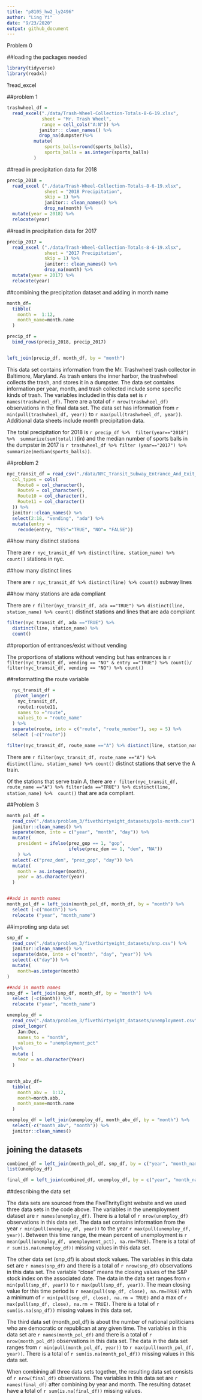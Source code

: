 ```yaml
---
title: "p8105_hw2_ly2496"
author: "Ling Yi"
date: "9/23/2020"
output: github_document
---
```


Problem 0

##loading the packages needed

```r
library(tidyverse)
library(readxl)
```


?read_excel

##problem 1

```r
trashwheel_df =
  read_excel("./data/Trash-Wheel-Collection-Totals-8-6-19.xlsx",
             sheet = "Mr. Trash Wheel",
             range = cell_cols("A:N")) %>%
            janitor:: clean_names() %>%
            drop_na(dumpster)%>%
          mutate(
              sports_balls=round(sports_balls),
              sports_balls = as.integer(sports_balls)
          )
```

##read in precipitation data for 2018

```r
precip_2018 =
  read_excel ("./data/Trash-Wheel-Collection-Totals-8-6-19.xlsx",
              sheet = "2018 Precipitation",
              skip = 1) %>% 
              janitor:: clean_names() %>%
              drop_na(month) %>% 
  mutate(year = 2018) %>% 
  relocate(year)
```

##read in precipitation data for 2017

```r
precip_2017 =
  read_excel ("./data/Trash-Wheel-Collection-Totals-8-6-19.xlsx",
              sheet = "2017 Precipitation",
              skip = 1) %>% 
              janitor:: clean_names() %>%
              drop_na(month) %>% 
  mutate(year = 2017) %>% 
  relocate(year)
```


##combining the precipitation dataset and adding in month name

```r
month_df=
  tibble(
    month =  1:12,
    month_name=month.name
  )

precip_df = 
  bind_rows(precip_2018, precip_2017)


left_join(precip_df, month_df, by = "month")

```


This data set contains information from the Mr. Trashwheel trash collector in Baltimore, Maryland. As trash enters the inner harbor, the trashwheel collects the trash, and stores it in a dumpster. The data set contains information per year, month, and trash collected include some specific kinds of trash. The variables included in this data set is `r names(trashwheel_df)`. There are a total of `r nrow(trashwheel_df)` observations in the final data set. The data set has information from `r min(pull(trashwheel_df, year))` to `r max(pull(trashwheel_df, year))`. Additional data sheets include month precipitation data. 

The total precipitation for 2018 is `r precip_df %>%  filter(year=="2018") %>%  summarize(sum(total))`(in) and the median number of sports balls in the dumpster in 2017 is `r trashwheel_df %>% filter (year=="2017") %>% summarize(median(sports_balls))`. 


##problem 2

```r
nyc_transit_df = read_csv("./data/NYC_Transit_Subway_Entrance_And_Exit_Data.csv",
  col_types = cols(
    Route8 = col_character(),
    Route9 = col_character(),
    Route10 = col_character(),
    Route11 = col_character()
  )) %>% 
  janitor::clean_names() %>% 
  select(2:18, "vending", "ada") %>% 
  mutate(entry = 
    recode(entry, "YES"="TRUE", "NO"= "FALSE"))

```

##how many distinct stations

There are `r nyc_transit_df %>% distinct(line, station_name) %>% count()` stations in nyc.


##how many distinct lines

There are `r nyc_transit_df %>% distinct(line) %>% count()` subway lines


##how many stations are ada compliant

There are `r filter(nyc_transit_df, ada =="TRUE") %>% distinct(line, station_name) %>% count()` distinct stations and lines that are ada compliant

```r

filter(nyc_transit_df, ada =="TRUE") %>% 
  distinct(line, station_name) %>% 
  count()

```


##proportion of entrances/exist without vending

The proportions of stations without vending but has entrances is `r filter(nyc_transit_df, vending == "NO" & entry =="TRUE") %>% count()/ filter(nyc_transit_df, vending == "NO") %>% count()`


##reformatting the route variable

```r
  nyc_transit_df =
   pivot_longer(
    nyc_transit_df,
    route1:route11, 
    names_to ="route",
    values_to = "route_name"
  ) %>% 
  separate(route, into = c("route", "route_number"), sep = 5) %>% 
  select (-c("route"))

filter(nyc_transit_df, route_name =="A") %>% distinct(line, station_name) %>% count()
```

There are `r filter(nyc_transit_df, route_name =="A") %>% distinct(line, station_name) %>% count()` distinct stations that serve the A train. 

Of the stations that serve train A, there are `r filter(nyc_transit_df, route_name =="A") %>% filter(ada =="TRUE") %>% distinct(line, station_name) %>%  count()` that are ada compliant. 


##Problem 3

```r
month_pol_df = 
  read_csv("./data/problem_3/fivethirtyeight_datasets/pols-month.csv") %>% 
  janitor::clean_names() %>% 
  separate(mon, into = c("year", "month", "day")) %>% 
  mutate(
    president = ifelse(prez_gop == 1, "gop", 
                       ifelse(prez_dem == 1, "dem", "NA"))
    ) %>% 
  select(-c("prez_dem", "prez_gop", "day")) %>% 
  mutate(
    month = as.integer(month),
    year = as.character(year)
  )


##add in month names
month_pol_df = left_join(month_pol_df, month_df, by = "month") %>% 
  select (-c("month")) %>% 
  relocate ("year", "month_name")

```

##improting snp data set


```r
snp_df = 
  read_csv("./data/problem_3/fivethirtyeight_datasets/snp.csv") %>% 
  janitor::clean_names() %>% 
  separate(date, into = c("month", "day", "year")) %>% 
  select(-c("day")) %>% 
  mutate(
    month=as.integer(month)
)

##add in month names
snp_df = left_join(snp_df, month_df, by = "month") %>% 
  select (-c(month)) %>% 
  relocate ("year", "month_name")


```


```r
unemploy_df = 
  read_csv("./data/problem_3/fivethirtyeight_datasets/unemployment.csv") %>% 
  pivot_longer(
    Jan:Dec,
    names_to = "month",
    values_to = "unemployment_pct"
  )%>% 
  mutate (
    Year = as.character(Year)
  )


month_abv_df=
  tibble(
    month_abv =  1:12,
    month=month.abb,
    month_name=month.name
  ) 

unemploy_df = left_join(unemploy_df, month_abv_df, by = "month") %>% 
  select(-c("month_abv", "month")) %>% 
  janitor::clean_names()

```

## joining the datasets

```r

combined_df = left_join(month_pol_df, snp_df, by = c("year", "month_name"))
list(unemploy_df)

final_df = left_join(combined_df, unemploy_df, by = c("year", "month_name"))
```


##describing the data set

The data sets are sourced from the FiveThrityEight website and we used three data sets in the code above. The variables in the unemployment dataset are `r names(unemploy_df)`. There is a total of `r nrow(unemploy_df)` observations in this data set. The data set contains information from the year `r min(pull(unemploy_df, year))` to the year `r max(pull(unemploy_df, year))`. Between this time range, the mean percent of unemployment is `r mean(pull(unemploy_df, unemployment_pct), na.rm=TRUE)`. There is a total of `r sum(is.na(unemploy_df))` missing values in this data set. 

The other data set (snp_df) is about stock values. The variables in this data set are `r names(snp_df)` and there is a total of `r nrow(snp_df)` observations in this data set. The variable "close" means the closing values of the S&P stock index on the associated date. The data in the data set ranges from `r min(pull(snp_df, year))` to `r max(pull(snp_df, year))`. The mean closing value for this time period is `r mean(pull(snp_df, close), na.rm=TRUE)` with a minimum of `r min(pull(snp_df, close), na.rm = TRUE)` and a max of `r max(pull(snp_df, close), na.rm = TRUE)`. There is a total of `r sum(is.na(snp_df))` missing values in this data set. 

The third data set (month_pol_df) is about the number of national politicians who are democratic or republican at any given time. The variables in this data set are `r names(month_pol_df)` and there is a total of `r nrow(month_pol_df)` observations in this data set. The data in the data set ranges from `r min(pull(month_pol_df, year))` to `r max(pull(month_pol_df, year))`. There is a total of `r sum(is.na(month_pol_df))` missing values in this data set. 


When combining all three data sets together, the resulting data set consists of `r nrow(final_df)` observations. The variables in this data set are `r names(final_df)` after combining by year and month. The resulting dataset have a total of `r sum(is.na(final_df))` missing values.



